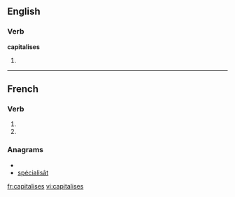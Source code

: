 {{also|capitalisés}}
==English==

===Verb===
'''capitalises'''

# {{third-person singular of|[[capitalise]]}}

----

==French==

===Verb===
{{fr-verb-form}}

# {{form of|[[second-person|Second-person]] [[singular]] [[present indicative]]|capitaliser|lang=French}}
# {{form of|Second-person singular [[present subjunctive]]|capitaliser |lang=French}}

===Anagrams===
* {{alphagram|aaceiilpsst}}
* [[spécialisât#French|spécialisât]]


[[fr:capitalises]]
[[vi:capitalises]]